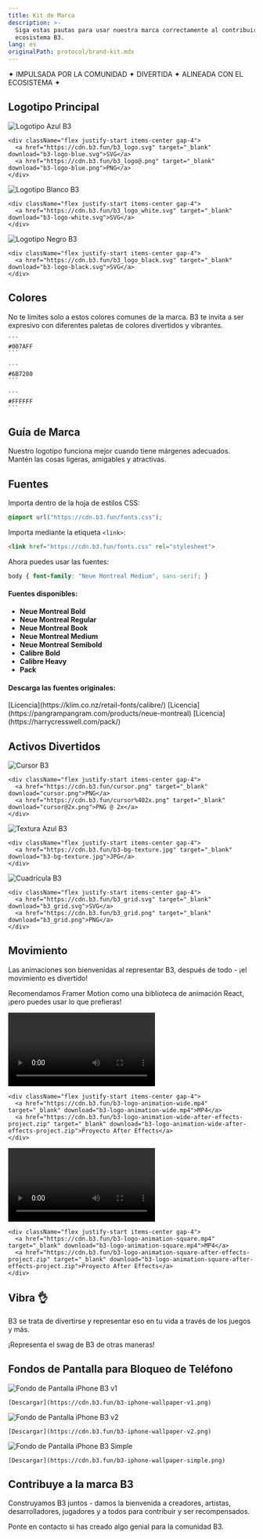 ```yaml
---
title: Kit de Marca
description: >-
  Siga estas pautas para usar nuestra marca correctamente al contribuir al
  ecosistema B3.
lang: es
originalPath: protocol/brand-kit.mdx
---
```

<div className="text-center my-4 font-bold text-lg tracking-wide text-primary">
  ✦ IMPULSADA POR LA COMUNIDAD ✦ DIVERTIDA ✦ ALINEADA CON EL ECOSISTEMA ✦
</div>

## Logotipo Principal

<CardGroup cols={3}>
  <Card title="Logotipo Azul">
    <img src="/images/b3-logo-blue.svg" alt="Logotipo Azul B3"  className='p-6 bg-black rounded-xl my-3'/>
    
    <div className="flex justify-start items-center gap-4">
      <a href="https://cdn.b3.fun/b3_logo.svg" target="_blank" download="b3-logo-blue.svg">SVG</a>
      <a href="https://cdn.b3.fun/b3_logo@.png" target="_blank" download="b3-logo-blue.png">PNG</a>
    </div>
  </Card>
  
  <Card title="Logotipo Blanco">
    <img src="/images/b3-logo-white.svg" alt="Logotipo Blanco B3"  className='p-6 bg-black rounded-xl my-3'/>
    
    <div className="flex justify-start items-center gap-4">
      <a href="https://cdn.b3.fun/b3_logo_white.svg" target="_blank" download="b3-logo-white.svg">SVG</a>
    </div>
  </Card>
  
  <Card title="Logotipo Negro">
    <img src="/images/b3_logo_black.svg" alt="Logotipo Negro B3"  className='p-6 bg-white rounded-xl my-3'/>
    
    <div className="flex justify-start items-center gap-4">
      <a href="https://cdn.b3.fun/b3_logo_black.svg" target="_blank" download="b3-logo-black.svg">SVG</a>
    </div>
  </Card>
</CardGroup>

## Colores

No te limites solo a estos colores comunes de la marca. B3 te invita a ser expresivo con diferentes paletas de colores divertidos y vibrantes.

<CardGroup cols={3}>
  <Card title="Azul Primario">
    <div style={{ backgroundColor: "#007AFF", height: "80px", borderRadius: "8px", margin: "1rem 0" }}></div>
    
    ```
    #007AFF
    ```
  </Card>
  
  <Card title="Gris">
    <div style={{ backgroundColor: "#6B7280", height: "80px", borderRadius: "8px", margin: "1rem 0" }}></div>
    
    ```
    #6B7280
    ```
  </Card>
  
  <Card title="Blanco">
    <div style={{ backgroundColor: "#FFFFFF", height: "80px", borderRadius: "8px", border: "2px solid #e5e7eb", margin: "1rem 0" }}></div>
    
    ```
    #FFFFFF
    ```
  </Card>
</CardGroup>

## Guía de Marca

<CardGroup cols={2}>
  <Card title="Déjalo respirar" icon="expand">
    Nuestro logotipo funciona mejor cuando tiene márgenes adecuados.
  </Card>
  
  <Card title="Hazlo divertido" icon="heart">
    Mantén las cosas ligeras, amigables y atractivas.
  </Card>
</CardGroup>

## Fuentes

Importa dentro de la hoja de estilos CSS:

```css
@import url("https://cdn.b3.fun/fonts.css");
```

Importa mediante la etiqueta `<link>`:

```html
<link href="https://cdn.b3.fun/fonts.css" rel="stylesheet">
```

Ahora puedes usar las fuentes:

```css
body { font-family: "Neue Montreal Medium", sans-serif; }
```

#### Fuentes disponibles:

- **Neue Montreal Bold**  
- **Neue Montreal Regular**  
- **Neue Montreal Book**  
- **Neue Montreal Medium**  
- **Neue Montreal Semibold**  
- **Calibre Bold**  
- **Calibre Heavy**  
- **Pack**

#### Descarga las fuentes originales:

<Card title="Calibre">
  [Licencia](https://klim.co.nz/retail-fonts/calibre/)
</Card>

<Card title="Neue Montreal">
  [Licencia](https://pangrampangram.com/products/neue-montreal)
</Card>

<Card title="PACK">
  [Licencia](https://harrycresswell.com/pack/)
</Card>


## Activos Divertidos

<CardGroup cols={3}>
  <Card title="El Cursor">
    <img src="/images/cursor.png" alt="Cursor B3" className='rounded-xl my-3 aspect-square p-6 bg-white'/>
    
    <div className="flex justify-start items-center gap-4">
      <a href="https://cdn.b3.fun/cursor.png" target="_blank" download="cursor.png">PNG</a>
      <a href="https://cdn.b3.fun/cursor%402x.png" target="_blank" download="cursor@2x.png">PNG @ 2x</a>
    </div>
  </Card>
  
  <Card title="Textura Azul">
    <img src="/images/b3-bg-texture.jpg" alt="Textura Azul B3" className='rounded-xl my-3 aspect-square'/>

    <div className="flex justify-start items-center gap-4">
      <a href="https://cdn.b3.fun/b3-bg-texture.jpg" target="_blank" download="b3-bg-texture.jpg">JPG</a>
    </div>
  </Card>
  
  <Card title="La Cuadrícula">
    <img src="/images/b3_grid.svg" alt="Cuadrícula B3" className='rounded-xl my-3 aspect-square p-6 bg-white'/>
    
    <div className="flex justify-start items-center gap-4">
      <a href="https://cdn.b3.fun/b3_grid.svg" target="_blank" download="b3_grid.svg">SVG</a>
      <a href="https://cdn.b3.fun/b3_grid.png" target="_blank" download="b3_grid.png">PNG</a>
    </div>
  </Card>
</CardGroup>

## Movimiento

Las animaciones son bienvenidas al representar B3, después de todo - ¡el movimiento es divertido!

Recomendamos Framer Motion como una biblioteca de animación React, ¡pero puedes usar lo que prefieras!

<CardGroup cols={2}>
  <Card title="Animación del Logotipo (16:9)">
    <video 
      controls 
      className='rounded-xl my-3 aspect-video'
      src="/images/b3-logo-animation-wide.mp4"
    >
      Tu navegador no soporta el tag de video.
    </video>
    
    <div className="flex justify-start items-center gap-4">
      <a href="https://cdn.b3.fun/b3-logo-animation-wide.mp4" target="_blank" download="b3-logo-animation-wide.mp4">MP4</a>
      <a href="https://cdn.b3.fun/b3-logo-animation-wide-after-effects-project.zip" target="_blank" download="b3-logo-animation-wide-after-effects-project.zip">Proyecto After Effects</a>
    </div>
  </Card>
  
  <Card title="Animación del Logotipo (1:1)">
    <video 
      controls 
      className='rounded-xl my-3 aspect-square'
      src="/images/b3-logo-animation-square.mp4"
    >
      Tu navegador no soporta el tag de video.
    </video>
    
    <div className="flex justify-start items-center gap-4">
      <a href="https://cdn.b3.fun/b3-logo-animation-square.mp4" target="_blank" download="b3-logo-animation-square.mp4">MP4</a>
      <a href="https://cdn.b3.fun/b3-logo-animation-square-after-effects-project.zip" target="_blank" download="b3-logo-animation-square-after-effects-project.zip">Proyecto After Effects</a>
    </div>
  </Card>
</CardGroup>

## Vibra 👌

B3 se trata de divertirse y representar eso en tu vida a través de los juegos y más.

¡Representa el swag de B3 de otras maneras!

## Fondos de Pantalla para Bloqueo de Teléfono

<CardGroup cols={3}>
  <Card title="Pantalla de Bloqueo v1">
    <img src="/images/b3-iphone-wallpaper-v1.png" alt="Fondo de Pantalla iPhone B3 v1" className='rounded-xl my-3'/>
    
    [Descargar](https://cdn.b3.fun/b3-iphone-wallpaper-v1.png)
  </Card>
  
  <Card title="Pantalla de Bloqueo v2">
    <img src="/images/b3-iphone-wallpaper-v2.png" alt="Fondo de Pantalla iPhone B3 v2" className='rounded-xl my-3'/>
    
    [Descargar](https://cdn.b3.fun/b3-iphone-wallpaper-v2.png)
  </Card>
  
  <Card title="Pantalla de Bloqueo v3">
    <img src="/images/b3-iphone-wallpaper-simple.png" alt="Fondo de Pantalla iPhone B3 Simple" className='rounded-xl my-3'/>
    
    [Descargar](https://cdn.b3.fun/b3-iphone-wallpaper-simple.png)
  </Card>
</CardGroup>


## Contribuye a la marca B3

Construyamos B3 juntos - damos la bienvenida a creadores, artistas, desarrolladores, jugadores y a todos para contribuir y ser recompensados.

Ponte en contacto si has creado algo genial para la comunidad B3.
